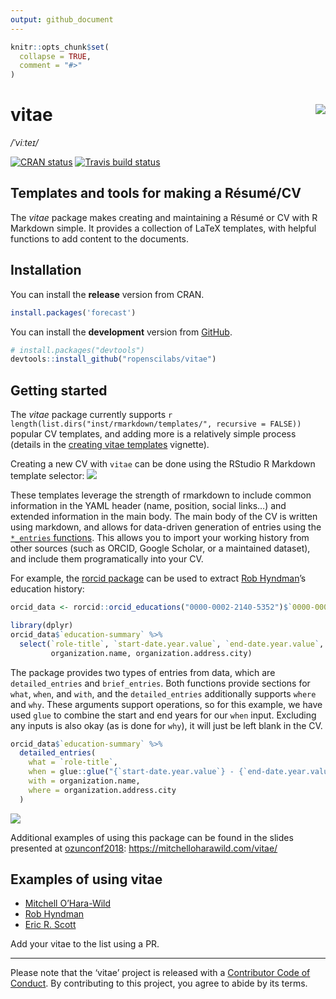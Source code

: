 ```yaml
---
output: github_document
---
```


<!-- README.md is generated from README.Rmd. Please edit that file -->

```r
knitr::opts_chunk$set(
  collapse = TRUE,
  comment = "#>"
)
```

# vitae <img src="man/figures/logo.png" align="right" />
*/ˈviːteɪ/*

[![CRAN status](https://www.r-pkg.org/badges/version/vitae)](https://cran.r-project.org/package=vitae)
[![Travis build status](https://travis-ci.org/ropenscilabs/vitae.svg?branch=master)](https://travis-ci.org/ropenscilabs/vitae)

## Templates and tools for making a Résumé/CV

The *vitae* package makes creating and maintaining a Résumé or CV with R Markdown simple. It provides a collection of LaTeX templates, with helpful functions to add content to the documents.

## Installation

You can install the **release** version from CRAN.

```r
install.packages('forecast')
```

You can install the **development** version from
[GitHub](https://github.com/ropenscilabs/vitae).

```r
# install.packages("devtools")
devtools::install_github("ropenscilabs/vitae")
```

## Getting started

The *vitae* package currently supports `r length(list.dirs("inst/rmarkdown/templates/", recursive = FALSE))` popular CV templates, and adding more is a relatively simple process (details in the [creating vitae templates](https://ropenscilabs.github.io/vitae/articles/extending.html) vignette).

Creating a new CV with `vitae` can be done using the RStudio R Markdown template selector:
![](man/figures/template_gui.png)

These templates leverage the strength of rmarkdown to include common information in the YAML header (name, position, social links...) and extended information in the main body. The main body of the CV is written using markdown, and allows for data-driven generation of entries using the [`*_entries` functions](https://ropenscilabs.github.io/vitae/reference/cventries.html). This allows you to import your working history from other sources (such as ORCID, Google Scholar, or a maintained dataset), and include them programatically into your CV.

For example, the [rorcid package](https://github.com/ropensci/rorcid) can be used to extract [Rob Hyndman](https://orcid.org/0000-0002-2140-5352)'s education history:

```r
orcid_data <- rorcid::orcid_educations("0000-0002-2140-5352")$`0000-0002-2140-5352`
```

```r
library(dplyr)
orcid_data$`education-summary` %>% 
  select(`role-title`, `start-date.year.value`, `end-date.year.value`,
         organization.name, organization.address.city)
```

The package provides two types of entries from data, which are `detailed_entries` and `brief_entries`. Both functions provide sections for `what`, `when`, and `with`, and the `detailed_entries` additionally supports `where` and `why`. These arguments support operations, so for this example, we have used `glue` to combine the start and end years for our `when` input. Excluding any inputs is also okay (as is done for `why`), it will just be left blank in the CV.

```r
orcid_data$`education-summary` %>%
  detailed_entries(
    what = `role-title`,
    when = glue::glue("{`start-date.year.value`} - {`end-date.year.value`}"),
    with = organization.name,
    where = organization.address.city
  )
```

![](man/figures/education.png)

Additional examples of using this package can be found in the slides presented at [ozunconf2018](https://ozunconf18.ropensci.org/): [https://mitchelloharawild.com/vitae/](https://mitchelloharawild.com/vitae/)

## Examples of using vitae

- [Mitchell O'Hara-Wild](https://github.com/mitchelloharawild/CV)
- [Rob Hyndman](https://github.com/robjhyndman/CV)
- [Eric R. Scott](https://github.com/Aariq/curriculum-vitae)

Add your vitae to the list using a PR.

---

Please note that the 'vitae' project is released with a [Contributor Code of Conduct](.github/CODE_OF_CONDUCT.md). By contributing to this project, you agree to abide by its terms.
